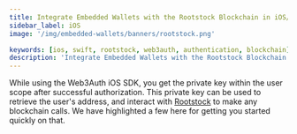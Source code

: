 ```yaml
---
title: Integrate Embedded Wallets with the Rootstock Blockchain in iOS/Swift Applications
sidebar_label: iOS
image: '/img/embedded-wallets/banners/rootstock.png'

keywords: [ios, swift, rootstock, web3auth, authentication, blockchain]
description: 'Integrate Embedded Wallets with the Rootstock Blockchain in iOS/Swift Applications | Embedded Wallets'
---
```



<SEO
  title="Integrate Embedded Wallets with the Rootstock Blockchain in iOS/Swift Applications"
  description="Integrate Embedded Wallets with the Rootstock Blockchain in iOS/Swift Applications | Embedded Wallets"
  image="https://docs.metamask.io/img/embedded-wallets/banners/rootstock.png"
  slug="/embedded-wallets/connect-blockchain/evm/rootstock/ios"
/>

While using the Web3Auth iOS SDK, you get the private key within the user scope after successful authorization. This private key can be used to retrieve the user's address, and interact with [Rootstock](https://rootstock.io/) to make any blockchain calls. We have highlighted a few here for getting you started quickly on that.

<EVMInteraction />
